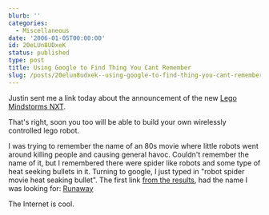 ```yaml
---
blurb: ''
categories:
  - Miscellaneous
date: '2006-01-05T00:00:00'
id: 20eLUn8UDxeK
status: published
type: post
title: Using Google to Find Thing You Cant Remember
slug: /posts/20elun8udxek--using-google-to-find-thing-you-cant-remember
---
```


Justin sent me a link today about the announcement of the new [Lego Mindstorms NXT][lego].

That's right, soon you too will be able to build your own wirelessly controlled lego robot. 

I was trying to remember the name of an 80s movie where little robots went around killing people and causing general havoc. Couldn't remember the name of it, but I remembered there were spider like robots and some type of heat seeking bullets in it. Turning to google, I just typed in "robot spider movie heat seaking bullet". The first link [from the results](http://www.google.com/search?hs=Kvv&hl=en&lr=&client=firefox-a&rls=org.mozilla:en-US:official&q=robot+spider+movie+heat+seaking+bullet&btnG=Search), had the name I was looking for: [Runaway][runaway]

The Internet is cool.

[lego]: http://www.legoengineering.com/platform/nxt/
[runaway]: https://en.wikipedia.org/wiki/Runaway_(1984_American_film)


